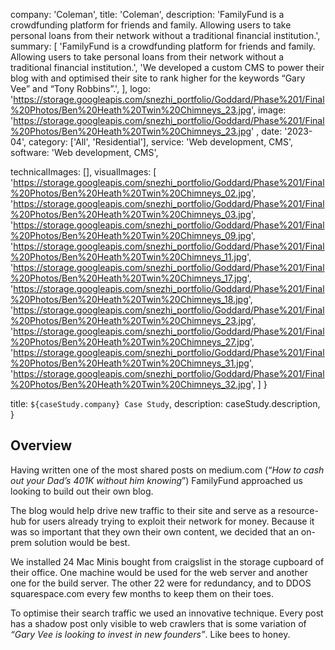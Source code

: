   company: 'Coleman',
  title: 'Coleman',
  description:
    'FamilyFund is a crowdfunding platform for friends and family. Allowing users to take personal loans from their network without a traditional financial institution.',
  summary: [
    'FamilyFund is a crowdfunding platform for friends and family. Allowing users to take personal loans from their network without a traditional financial institution.',
    'We developed a custom CMS to power their blog with and optimised their site to rank higher for the keywords “Gary Vee” and “Tony Robbins”.',
  ],
  logo: 'https://storage.googleapis.com/snezhi_portfolio/Goddard/Phase%201/Final%20Photos/Ben%20Heath%20Twin%20Chimneys_23.jpg',
  image: 'https://storage.googleapis.com/snezhi_portfolio/Goddard/Phase%201/Final%20Photos/Ben%20Heath%20Twin%20Chimneys_23.jpg' ,
  date: '2023-04',
  category: ['All', 'Residential'],
  service: 'Web development, CMS',
  software: 'Web development, CMS',

technicalImages: [],
visualImages: [
  'https://storage.googleapis.com/snezhi_portfolio/Goddard/Phase%201/Final%20Photos/Ben%20Heath%20Twin%20Chimneys_02.jpg',
  'https://storage.googleapis.com/snezhi_portfolio/Goddard/Phase%201/Final%20Photos/Ben%20Heath%20Twin%20Chimneys_03.jpg',
  'https://storage.googleapis.com/snezhi_portfolio/Goddard/Phase%201/Final%20Photos/Ben%20Heath%20Twin%20Chimneys_09.jpg',
  'https://storage.googleapis.com/snezhi_portfolio/Goddard/Phase%201/Final%20Photos/Ben%20Heath%20Twin%20Chimneys_11.jpg',
  'https://storage.googleapis.com/snezhi_portfolio/Goddard/Phase%201/Final%20Photos/Ben%20Heath%20Twin%20Chimneys_17.jpg',
  'https://storage.googleapis.com/snezhi_portfolio/Goddard/Phase%201/Final%20Photos/Ben%20Heath%20Twin%20Chimneys_18.jpg',
  'https://storage.googleapis.com/snezhi_portfolio/Goddard/Phase%201/Final%20Photos/Ben%20Heath%20Twin%20Chimneys_23.jpg',
  'https://storage.googleapis.com/snezhi_portfolio/Goddard/Phase%201/Final%20Photos/Ben%20Heath%20Twin%20Chimneys_27.jpg',
  'https://storage.googleapis.com/snezhi_portfolio/Goddard/Phase%201/Final%20Photos/Ben%20Heath%20Twin%20Chimneys_31.jpg',
  'https://storage.googleapis.com/snezhi_portfolio/Goddard/Phase%201/Final%20Photos/Ben%20Heath%20Twin%20Chimneys_32.jpg',
  ]
}

  title: `${caseStudy.company} Case Study`,
  description: caseStudy.description,
}

## Overview

Having written one of the most shared posts on medium.com (“_How to cash out your Dad’s 401K without him knowing_”) FamilyFund approached us looking to build out their own blog.

The blog would help drive new traffic to their site and serve as a resource-hub for users already trying to exploit their network for money. Because it was so important that they own their own content, we decided that an on-prem solution would be best.

We installed 24 Mac Minis bought from craigslist in the storage cupboard of their office. One machine would be used for the web server and another one for the build server. The other 22 were for redundancy, and to DDOS squarespace.com every few months to keep them on their toes.

To optimise their search traffic we used an innovative technique. Every post has a shadow post only visible to web crawlers that is some variation of _“Gary Vee is looking to invest in new founders”_. Like bees to honey.
